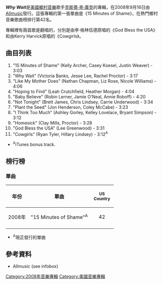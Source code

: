 {{Infobox Album <!-- See Wikipedia:WikiProject_Albums -->
| Name        = Why Wait
| Type        = 錄音室專輯
| Artist      = [[克斯蒂·李·庫克|克斯蒂·李·庫克]]
| Cover       = 
| Released    = 2008年9月16日
| Recorded    = 
| Genre       = [[鄉村音樂|鄉村音樂]]
| Length      = 35:58
| Label       = {{link-en|Arista Nashville|Arista Nashville}}
| Producer    = Brett James
| Reviews     = *[[Allmusic|Allmusic]] – {{Rating|3|5}} [http://www.allmusic.com/album/why-wait-r1424584 link]
*[[今日美國|USA Today]] – {{Rating|2|4}} [https://web.archive.org/web/20081201174325/http://blogs.usatoday.com/listenup/2008/09/this-weeks-re-2.html#more#more link]
| Last album  = ''Devoted''<br />（2005年）
| This album  = '''''Why Wait'''''<br />（2008年）
| Next album  = 
| Misc         = {{Singles
  | Name           = Why Wait
  | Type           = 錄音室製作
  | Single 1       = {{link-en|15 Minutes of Shame|15 Minutes of Shame}}
  | Single 1 date  = 2008年8月12日
}}
}}

'''''Why Wait'''''是[[美國|美國]][[鄉村音樂|鄉村音樂]]歌手[[克斯蒂·李·庫克|克斯蒂·李·庫克]]的專輯，在2008年9月16日由[[Allmusic|Allmusic]]發行。這張專輯的第一張單曲是《15 Minutes of Shame》，在熱門鄉村音樂歌曲榜排行第42名。

專輯裡有兩首歌是翻唱的，分別是由李·格林伍德原唱的《God Bless the USA》和由Kerry Harvick原唱的《Cowgirls》。



== 曲目列表 ==
#"15 Minutes of Shame" (Kelly Archer, Casey Koesel, Justin Weaver) - 3:03
#"Why Wait" (Victoria Banks, Jesse Lee, Rachel Proctor) - 3:17
#"Like My Mother Does" (Nathan Chapman, Liz Rose, Nicole Williams) - 4:06
#"Hoping to Find" (Leah Crutchfield, Heather Morgan) - 4:04
#"Baby Believe" (Robin Lerner, Jamie O'Neal, Annie Roboff) - 4:20
#"Not Tonight" (Brett James, Chris Lindsey, Carrie Underwood) - 3:34
#"Plant the Seed" (Jon Henderson, Coley McCabe) - 3:23
#"I Think Too Much" (Ashley Gorley, Kelley Lovelace, Bryant Simpson) - 3:12
#"Homesick" (Clay Mills, Proctor) - 3:28
#"God Bless the USA" (Lee Greenwood) - 3:31
#"Cowgirls" (Ryan Tyler, Hillary Lindsey) - 3:12<sup>A</sup>

*<sup>A</sup>iTunes bonus track.

== 榜行榜 ==
=== 單曲 ===
{| class="wikitable"
|-
! 年份
! 單曲
! width="60"| <small>US Country</small>
|-
| 2008年
| "15 Minutes of Shame"<sup>A</sup>
| align="center"| 42
|-
|}
*<sup>A</sup>現正發行的單曲

== 參考資料 ==
*Allmusic (see infobox)

[[Category:2008年音樂專輯|Category:2008年音樂專輯]]
[[Category:美國音樂專輯|Category:美國音樂專輯]]